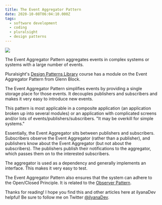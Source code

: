 ```yaml
---
title: The Event Aggregator Pattern
date: 2020-10-08T06:04:10.000Z
tags:
  - software development
  - coding
  - pluralsight
  - design patterns
---
```


![](event-aggregator-pattern.png)

The Event Aggregator Pattern aggregates events in complex systems or systems with a large number of events.

Pluralsight's [Design Patterns Library](https://app.pluralsight.com/library/courses/patterns-library/table-of-contents) course has a module on the Event Aggregator Pattern from Glenn Block.

The Event Aggregator Pattern simplifies events by providing a single storage place for those events. It decouples publishers and subscribers and makes it very easy to introduce new events.

This pattern is most applicable in a composite application (an application broken up into several modules) or an application with complicated screens and/or lots of events/publishers/subscribers. "It may be overkill for simple systems."

Essentially, the Event Aggregator sits between publishers and subscribers. Subscribers observe the Event Aggregator (rather than a publisher), and publishers know about the Event Aggregator (but not about the subscribers). The publishers publish their notifications to the aggregator, which passes them on to the interested subscribers.

The aggregator is used as a dependency and generally implements an interface. This makes it very easy to test.

The Event Aggregator Pattern also ensures that the system can adhere to the Open/Closed Principle. It is related to the [Observer Pattern](https://ilyana.dev/blog/2020-08-07-observer-pattern/).

Thanks for reading! I hope you find this and other articles here at ilyanaDev helpful! Be sure to follow me on Twitter [@ilyanaDev](https://twitter.com/ilyanaDev).
